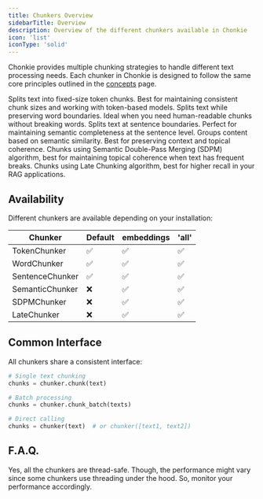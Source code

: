 ```yaml
---
title: Chunkers Overview
sidebarTitle: Overview
description: Overview of the different chunkers available in Chonkie
icon: 'list'
iconType: 'solid'
---
```


Chonkie provides multiple chunking strategies to handle different text processing needs. Each chunker in Chonkie is designed to follow the same core principles
outlined in the [concepts](/getting-started/concepts) page.

<CardGroup cols={2}>
  <Card
    title="TokenChunker"
    icon="scissors"
    href="/chunkers/token-chunker"
  >
    Splits text into fixed-size token chunks. Best for maintaining consistent chunk sizes and working with token-based models.
  </Card>
  <Card
    title="WordChunker"
    icon="font"
    href="/chunkers/word-chunker"
  >
    Splits text while preserving word boundaries. Ideal when you need human-readable chunks without breaking words.
  </Card>
  <Card
    title="SentenceChunker"
    icon="align-left"
    href="/chunkers/sentence-chunker"
  >
    Splits text at sentence boundaries. Perfect for maintaining semantic completeness at the sentence level.
  </Card>
  <Card
    title="SemanticChunker"
    icon="brain"
    href="/chunkers/semantic-chunker"
  >
    Groups content based on semantic similarity. Best for preserving context and topical coherence.
  </Card>
  <Card
    title="SDPMChunker"
    icon="brain"
    href="/chunkers/sdpm-chunker"
  >
    Chunks using Semantic Double-Pass Merging (SDPM) algorithm, best for maintaining topical coherence when text has frequent breaks. 
  </Card>
  <Card
    title="LateChunker"
    icon="l"
    href="/chunkers/late-chunker"
  >
    Chunks using Late Chunking algorithm, best for higher recall in your RAG applications.
  </Card>
</CardGroup>

## Availability

Different chunkers are available depending on your installation:

| Chunker | Default | embeddings | 'all' |
|---------|---------|-----------|----------|
| TokenChunker | ✅ | ✅ |  ✅ |
| WordChunker | ✅ | ✅ |  ✅ |
| SentenceChunker | ✅ |  ✅ | ✅ |
| SemanticChunker | ❌ |  ✅ | ✅ |
| SDPMChunker | ❌ | ✅ | ✅ |
| LateChunker | ❌ | ✅ | ✅ |

## Common Interface

All chunkers share a consistent interface:

```python
# Single text chunking
chunks = chunker.chunk(text)

# Batch processing
chunks = chunker.chunk_batch(texts)

# Direct calling
chunks = chunker(text)  # or chunker([text1, text2])
```

## F.A.Q.

<AccordionGroup>
  <Accordion title="Are all the chunkers thread-safe?" icon="reel">
    Yes, all the chunkers are thread-safe. Though, the performance might vary since some chunkers use threading under the hood. So, monitor your performance accordingly.
  </Accordion>
</AccordionGroup>